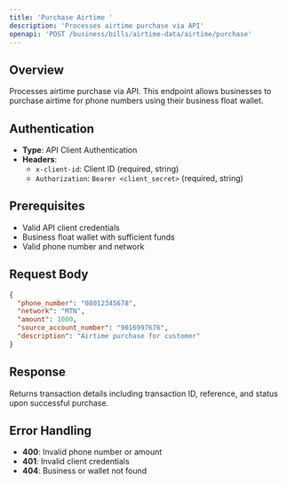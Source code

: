 ```yaml
---
title: 'Purchase Airtime '
description: 'Processes airtime purchase via API'
openapi: 'POST /business/bills/airtime-data/airtime/purchase'
---
```


## Overview

Processes airtime purchase via API. This endpoint allows businesses to purchase airtime for phone numbers using their business float wallet.

## Authentication

- **Type**: API Client Authentication
- **Headers**:
  - `x-client-id`: Client ID (required, string)
  - `Authorization`: `Bearer <client_secret>` (required, string)

## Prerequisites

- Valid API client credentials
- Business float wallet with sufficient funds
- Valid phone number and network

## Request Body

```json
{
  "phone_number": "08012345678",
  "network": "MTN",
  "amount": 1000,
  "source_account_number": "9016997676",
  "description": "Airtime purchase for customer"
}
```

## Response

Returns transaction details including transaction ID, reference, and status upon successful purchase.

## Error Handling

- **400**: Invalid phone number or amount
- **401**: Invalid client credentials
- **404**: Business or wallet not found
